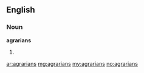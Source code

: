 ==English==
===Noun===
'''agrarians'''
#{{plural of|[[agrarian]]}}

[[ar:agrarians]]
[[mg:agrarians]]
[[my:agrarians]]
[[no:agrarians]]